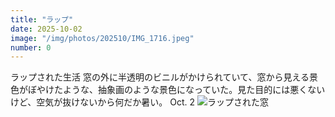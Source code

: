 ```yaml
---
title: "ラップ"
date: 2025-10-02
image: "/img/photos/202510/IMG_1716.jpeg"
number: 0
---
```




<Sheet bkg="#123123" color="#fff">
  <Title
    level={1}
    size="l"
    width="5"
    height="4"
    column="1"
    row="8"
    font="norman-regular"
    customStyle="-lh-12">wrapped WINDOW</Title>
  <RunningHead>ラップされた生活</RunningHead>
  <Caption color="#fff">
    窓の外に半透明のビニルがかけられていて、窓から見える景色がぼやけたような、抽象画のような景色になっていた。見た目的には悪くないけど、空気が抜けないから何だか暑い。
  </Caption>
  <Nombre position="bottom-right">Oct. 2</Nombre>
  <Image src="/img/photos/202510/IMG_1716.jpeg" alt="ラップされた窓" size="full" />
</Sheet>
